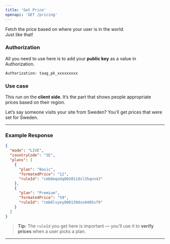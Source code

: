 ```yaml
---
title: 'Get Price'
openapi: 'GET /pricing'
---
```


Fetch the price based on where your user is in the world.          
Just like that!

### Authorization

All you need to use here is to add your **public key** as a value in Authorization.

```http
Authorization: taag_pk_xxxxxxxxx
```

### Use case

This run on the **client side**. It’s the part that shows people appropriate prices based on their region.

Let’s say someone visits your site from Sweden? You’ll get prices that were set for Sweden.

---

### Example Response

```json
{
  "mode": "LIVE",
  "countryCode": "SE",
  "plans": [
    {
      "plan": "Basic",
      "formatedPrice": "12",
      "ruleId": "cmb6mqodq002011dsl35qnn43"
    },
    {
      "plan": "Premium",
      "formatedPrice": "59",
      "ruleId": "cmb6lvyey000139dso4405sf9"
    }
  ]
}
```

> **Tip:** The `ruleId` you get here is important — you’ll use it to **verify prices** when a user picks a plan.

---
